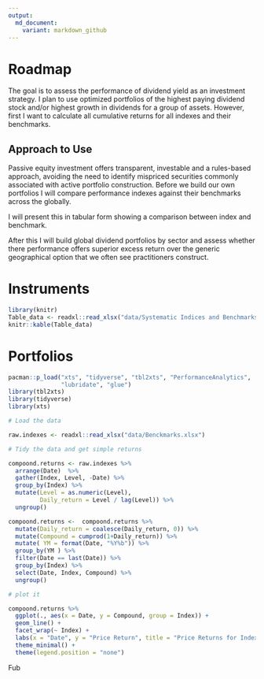 ```yaml
---
output:
  md_document:
    variant: markdown_github
---
```


# Roadmap

The goal is to assess the performance of dividend yield as an investment strategy. I plan to use optimized portfolios of the highest paying dividend stock and/or highest growth in dividends for a group of assets. However, first I want to calculate all cumulative returns for all indexes and their benchmarks. 

##  Approach to Use

Passive equity investment offers transparent, investable and a rules-based approach, avoiding the need to identify mispriced securities commonly associated with active portfolio construction. Before we build our own portfolios I will compare performance indexes against their benchmarks across the globally.

I will present this in tabular form showing a comparison between index and benchmark. 

After this I will build global dividend portfolios by sector and assess whether there performance offers superior excess return over the generic geographical option that we often see practitioners construct. 

# Instruments 

```r
library(knitr)
Table_data <- readxl::read_xlsx("data/Systematic Indices and Benchmarks.xlsx")
knitr::kable(Table_data) 
```

# Portfolios  

```r
pacman::p_load("xts", "tidyverse", "tbl2xts", "PerformanceAnalytics", 
               "lubridate", "glue")
library(tbl2xts)
library(tidyverse)
library(xts)

# Load the data 

raw.indexes <- readxl::read_xlsx("data/Benckmarks.xlsx")

# Tidy the data and get simple returns

compoond.returns <- raw.indexes %>%
  arrange(Date)  %>%
  gather(Index, Level, -Date) %>%
  group_by(Index) %>%
  mutate(Level = as.numeric(Level),
         Daily_return = Level / lag(Level)) %>% 
  ungroup()

compoond.returns <-  compoond.returns %>% 
  mutate(Daily_return = coalesce(Daily_return, 0)) %>% 
  mutate(Compound = cumprod(1+Daily_return)) %>% 
  mutate( YM = format(Date, "%Y%b")) %>% 
  group_by(YM ) %>% 
  filter(Date == last(Date)) %>% 
  group_by(Index) %>% 
  select(Date, Index, Compound) %>% 
  ungroup()

# plot it 

compoond.returns %>% 
  ggplot(., aes(x = Date, y = Compound, group = Index)) +
  geom_line() +
  facet_wrap(~ Index) +
  labs(x = "Date", y = "Price Return", title = "Price Returns for Indexes") +
  theme_minimal() +
  theme(legend.position = "none")
```
Fub
